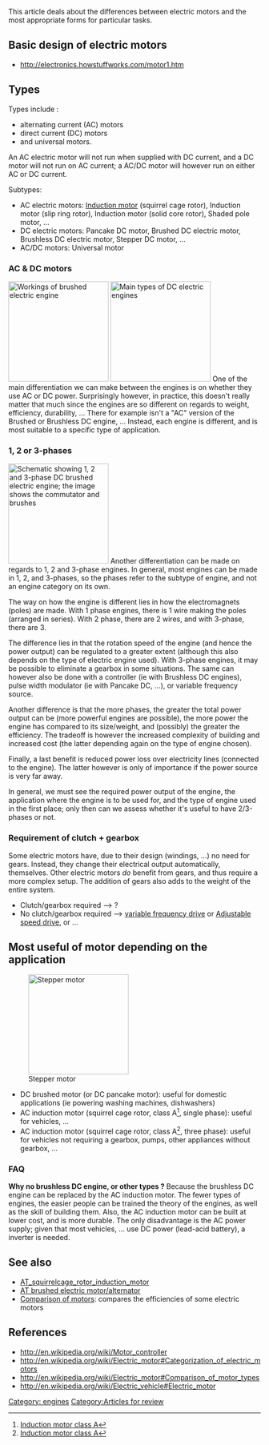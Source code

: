 This article deals about the differences between electric motors and the most appropriate forms for particular tasks.

==Basic design of electric motors==
* http://electronics.howstuffworks.com/motor1.htm

==Types==
Types include :
* alternating current (AC) motors
* direct current (DC) motors
* and universal motors.
An AC electric motor will not run when supplied with DC current, and a DC motor will not run on AC current; a AC/DC motor will however run on either AC or DC current.

Subtypes:
* AC electric motors: [[AT_induction_motor|Induction motor]] (squirrel cage rotor), Induction motor (slip ring rotor), Induction motor (solid core rotor), Shaded pole motor, ...
* DC electric motors: Pancake DC motor, Brushed DC electric motor, Brushless DC electric motor, Stepper DC motor, ...
* AC/DC motors: Universal motor

===AC & DC motors===
{{Main|Alternating and direct current}}
[[File:Brushed_electric_engine.PNG|thumb|right|200px|Workings of brushed electric engine]]
[[File:Main types electric engines.JPG|thumb|right|200px|Main types of DC electric engines]]
One of the main differentiation we can make between the engines is on whether they use AC or DC power. Surprisingly however, in practice, this doesn't really matter that much since the engines are so different on regards to weight, efficiency, durability, ... There for example isn't a "AC" version of the Brushed or Brushless DC engine, ... Instead, each engine is different, and is most suitable to a specific type of application.

===1, 2 or 3-phases===
[[File:1 2 3 phase E engine.JPG|thumb|right|200px|Schematic showing 1, 2 and 3-phase DC brushed electric engine; the image shows the commutator and brushes]]
Another differentiation can be made on regards to 1, 2 and 3-phase engines. In general, most engines can be made in 1, 2, and 3-phases, so the phases refer to the subtype of engine, and not an engine category on its own.

The way on how the engine is different lies in how the electromagnets (poles) are made. With 1 phase engines, there is 1 wire making the poles (arranged in series). With 2 phase, there are 2 wires, and with 3-phase, there are 3.

The difference lies in that the rotation speed of the engine (and hence the power output) can be regulated to a greater extent (although this also depends on the type of electric engine used). With 3-phase engines, it may be possible to eliminate a gearbox in some situations. The same can however also be done with a controller (ie with Brushless DC engines), pulse width modulator (ie with Pancake DC, ...), or variable frequency source.

Another difference is that the more phases, the greater the total power output can be (more powerful engines are possible), the more power the engine has compared to its size/weight, and (possibly) the greater the efficiency. The tradeoff is however the increased complexity of building and increased cost (the latter depending again on the type of engine chosen). 

Finally, a last benefit is reduced power loss over electricity lines (connected to the engine). The latter however is only of importance if the power source is very far away.

In general, we must see the required power output of the engine, the application where the engine is to be used for, and the type of engine used in the first place; only then can we assess whether it's useful to have 2/3-phases or not.

===Requirement of clutch + gearbox ===
Some electric motors have, due to their design (windings, ...) no need for gears. Instead, they change their electrical output automatically, themselves. Other electric motors ''do'' benefit from gears, and thus require a more complex setup. The addition of gears also adds to the weight of the entire system.
* Clutch/gearbox required --> ?
* No clutch/gearbox required --> [http://en.wikipedia.org/wiki/Motor_controller#Variable_frequency_drives variable frequency drive] or [http://en.wikipedia.org/wiki/Adjustable_speed_drive Adjustable speed drive], or ...

==Most useful of motor depending on the application==
[[File:Stepper motor.png|thumb|right|200px|Stepper motor]]
* DC brushed motor (or DC pancake motor): useful for domestic applications (ie powering washing machines, dishwashers)
* AC induction motor (squirrel cage rotor, class A<ref>[http://www.brighthub.com/engineering/electrical/articles/43723.aspx?p=2 Induction motor class A]</ref>, single phase): useful for vehicles, ...
* AC induction motor (squirrel cage rotor, class A<ref>[http://www.brighthub.com/engineering/electrical/articles/43723.aspx?p=2 Induction motor class A]</ref>, three phase): useful for vehicles not requiring a gearbox, pumps, other appliances without gearbox, ...

===FAQ===
'''Why no brushless DC engine, or other types ?'''
Because the brushless DC engine can be replaced by the AC induction motor. The fewer types of engines, the easier people can be trained the theory of the engines, as well as the skill of building them. Also, the AC induction motor can be built at lower cost, and is more durable. The only disadvantage is the AC power supply; given that most vehicles, ... use DC power (lead-acid battery), a inverter is needed.

==See also==
* [[AT_squirrelcage_rotor_induction_motor]]
* [[AT brushed electric motor/alternator]]
* [[Comparison of motors]]: compares the efficiencies of some electric motors

==References==
{{reflist}}
* http://en.wikipedia.org/wiki/Motor_controller
* http://en.wikipedia.org/wiki/Electric_motor#Categorization_of_electric_motors
* http://en.wikipedia.org/wiki/Electric_motor#Comparison_of_motor_types
* http://en.wikipedia.org/wiki/Electric_vehicle#Electric_motor

[[Category: engines]]
[[Category:Articles for review]]